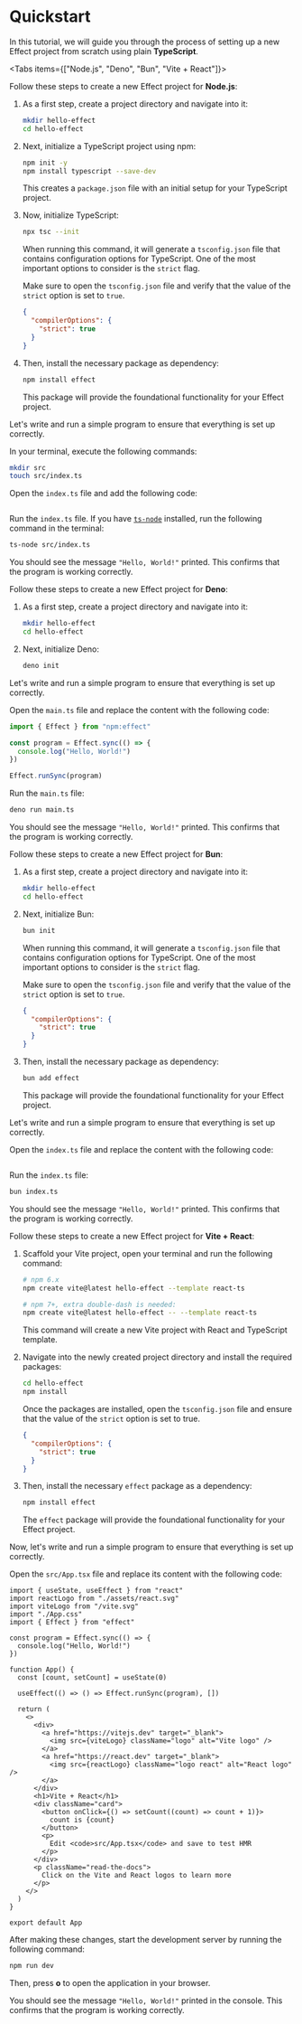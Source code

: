 
# Quickstart

In this tutorial, we will guide you through the process of setting up a new Effect project from scratch using plain **TypeScript**.

<Tabs items={["Node.js", "Deno", "Bun", "Vite + React"]}>
<Tab>

Follow these steps to create a new Effect project for **Node.js**:

1. As a first step, create a project directory and navigate into it:

   ```bash filename="Terminal"
   mkdir hello-effect
   cd hello-effect
   ```

2. Next, initialize a TypeScript project using npm:

   ```bash filename="Terminal"
   npm init -y
   npm install typescript --save-dev
   ```

   This creates a `package.json` file with an initial setup for your TypeScript project.

3. Now, initialize TypeScript:

   ```bash filename="Terminal"
   npx tsc --init
   ```

   When running this command, it will generate a `tsconfig.json` file that contains configuration options for TypeScript. One of the most important options to consider is the `strict` flag.

   Make sure to open the `tsconfig.json` file and verify that the value of the `strict` option is set to `true`.

   ```json filename="tsconfig.json"
   {
     "compilerOptions": {
       "strict": true
     }
   }
   ```

4. Then, install the necessary package as dependency:

   ```bash filename="Terminal"
   npm install effect
   ```

   This package will provide the foundational functionality for your Effect project.

Let's write and run a simple program to ensure that everything is set up correctly.

In your terminal, execute the following commands:

```bash filename="Terminal"
mkdir src
touch src/index.ts
```

Open the `index.ts` file and add the following code:

```ts filename="src/index.ts" file=<rootDir>/src/quickstart/index.ts

```

Run the `index.ts` file. If you have [`ts-node`](https://github.com/TypeStrong/ts-node) installed, run the following command in the terminal:

```bash filename="Terminal"
ts-node src/index.ts
```

You should see the message `"Hello, World!"` printed. This confirms that the program is working correctly.

</Tab>
<Tab>

Follow these steps to create a new Effect project for **Deno**:

1. As a first step, create a project directory and navigate into it:

   ```bash filename="Terminal"
   mkdir hello-effect
   cd hello-effect
   ```

2. Next, initialize Deno:

   ```bash filename="Terminal"
   deno init
   ```

Let's write and run a simple program to ensure that everything is set up correctly.

Open the `main.ts` file and replace the content with the following code:

```ts
import { Effect } from "npm:effect"

const program = Effect.sync(() => {
  console.log("Hello, World!")
})

Effect.runSync(program)
```

Run the `main.ts` file:

```bash filename="Terminal"
deno run main.ts
```

You should see the message `"Hello, World!"` printed. This confirms that the program is working correctly.

</Tab>
<Tab>

Follow these steps to create a new Effect project for **Bun**:

1. As a first step, create a project directory and navigate into it:

   ```bash filename="Terminal"
   mkdir hello-effect
   cd hello-effect
   ```

2. Next, initialize Bun:

   ```bash filename="Terminal"
   bun init
   ```

   When running this command, it will generate a `tsconfig.json` file that contains configuration options for TypeScript. One of the most important options to consider is the `strict` flag.

   Make sure to open the `tsconfig.json` file and verify that the value of the `strict` option is set to `true`.

   ```json filename="tsconfig.json"
   {
     "compilerOptions": {
       "strict": true
     }
   }
   ```

3. Then, install the necessary package as dependency:

   ```bash filename="Terminal"
   bun add effect
   ```

   This package will provide the foundational functionality for your Effect project.

Let's write and run a simple program to ensure that everything is set up correctly.

Open the `index.ts` file and replace the content with the following code:

```ts filename="src/index.ts" file=<rootDir>/src/quickstart/index.ts

```

Run the `index.ts` file:

```bash filename="Terminal"
bun index.ts
```

You should see the message `"Hello, World!"` printed. This confirms that the program is working correctly.

</Tab>
<Tab>

Follow these steps to create a new Effect project for **Vite + React**:

1. Scaffold your Vite project, open your terminal and run the following command:

   ```bash filename="Terminal"
   # npm 6.x
   npm create vite@latest hello-effect --template react-ts

   # npm 7+, extra double-dash is needed:
   npm create vite@latest hello-effect -- --template react-ts
   ```

   This command will create a new Vite project with React and TypeScript template.

2. Navigate into the newly created project directory and install the required packages:

   ```bash filename="Terminal"
   cd hello-effect
   npm install
   ```

   Once the packages are installed, open the `tsconfig.json` file and ensure that the value of the `strict` option is set to true.

   ```json filename="tsconfig.json"
   {
     "compilerOptions": {
       "strict": true
     }
   }
   ```

3. Then, install the necessary `effect` package as a dependency:

   ```bash filename="Terminal"
   npm install effect
   ```

   The `effect` package will provide the foundational functionality for your Effect project.

Now, let's write and run a simple program to ensure that everything is set up correctly.

Open the `src/App.tsx` file and replace its content with the following code:

```tsx {5,7-9,14} /, useEffect/
import { useState, useEffect } from "react"
import reactLogo from "./assets/react.svg"
import viteLogo from "/vite.svg"
import "./App.css"
import { Effect } from "effect"

const program = Effect.sync(() => {
  console.log("Hello, World!")
})

function App() {
  const [count, setCount] = useState(0)

  useEffect(() => () => Effect.runSync(program), [])

  return (
    <>
      <div>
        <a href="https://vitejs.dev" target="_blank">
          <img src={viteLogo} className="logo" alt="Vite logo" />
        </a>
        <a href="https://react.dev" target="_blank">
          <img src={reactLogo} className="logo react" alt="React logo" />
        </a>
      </div>
      <h1>Vite + React</h1>
      <div className="card">
        <button onClick={() => setCount((count) => count + 1)}>
          count is {count}
        </button>
        <p>
          Edit <code>src/App.tsx</code> and save to test HMR
        </p>
      </div>
      <p className="read-the-docs">
        Click on the Vite and React logos to learn more
      </p>
    </>
  )
}

export default App
```

After making these changes, start the development server by running the following command:

```bash filename="Terminal"
npm run dev
```

Then, press **o** to open the application in your browser.

You should see the message `"Hello, World!"` printed in the console. This confirms that the program is working correctly.

</Tab>

</Tabs>
